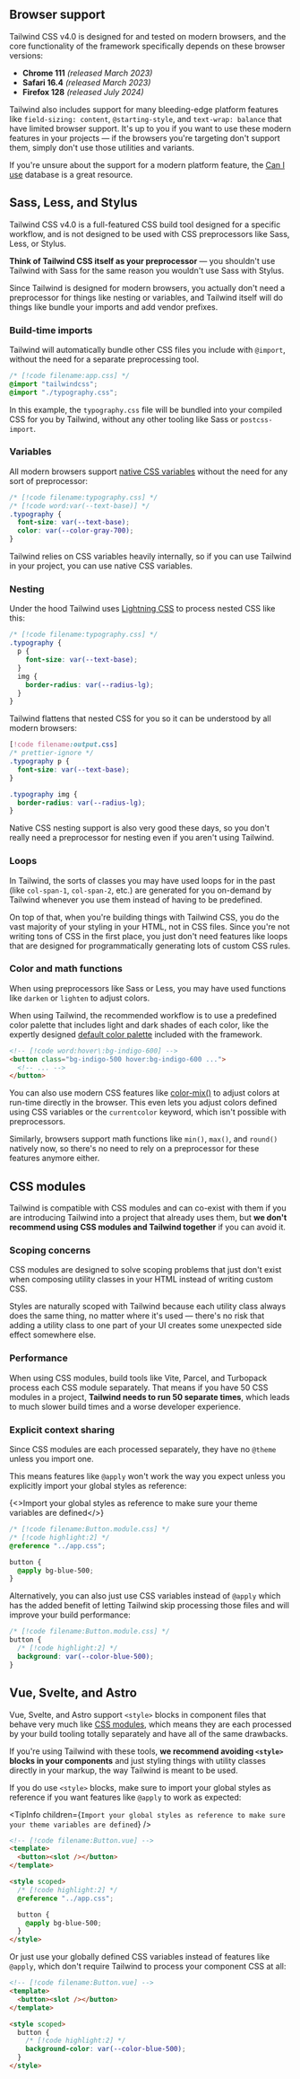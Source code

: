 


## Browser support

Tailwind CSS v4.0 is designed for and tested on modern browsers, and the core functionality of the framework specifically depends on these browser versions:

- **Chrome 111** _(released March 2023)_
- **Safari 16.4** _(released March 2023)_
- **Firefox 128** _(released July 2024)_

Tailwind also includes support for many bleeding-edge platform features like `field-sizing: content`, `@starting-style`, and `text-wrap: balance` that have limited browser support. It's up to you if you want to use these modern features in your projects — if the browsers you're targeting don't support them, simply don't use those utilities and variants.

If you're unsure about the support for a modern platform feature, the [Can I use](https://caniuse.com/mdn-css_at-rules_starting-style) database is a great resource.

## Sass, Less, and Stylus

Tailwind CSS v4.0 is a full-featured CSS build tool designed for a specific workflow, and is not designed to be used with CSS preprocessors like Sass, Less, or Stylus.

**Think of Tailwind CSS itself as your preprocessor** — you shouldn't use Tailwind with Sass for the same reason you wouldn't use Sass with Stylus.

Since Tailwind is designed for modern browsers, you actually don't need a preprocessor for things like nesting or variables, and Tailwind itself will do things like bundle your imports and add vendor prefixes.

### Build-time imports

Tailwind will automatically bundle other CSS files you include with `@import`, without the need for a separate preprocessing tool.

```css
/* [!code filename:app.css] */
@import "tailwindcss";
@import "./typography.css";
```

In this example, the `typography.css` file will be bundled into your compiled CSS for you by Tailwind, without any other tooling like Sass or `postcss-import`.

### Variables

All modern browsers support [native CSS variables](https://developer.mozilla.org/en-US/docs/Web/CSS/Using_CSS_custom_properties) without the need for any sort of preprocessor:

```css
/* [!code filename:typography.css] */
/* [!code word:var(--text-base)] */
.typography {
  font-size: var(--text-base);
  color: var(--color-gray-700);
}
```

Tailwind relies on CSS variables heavily internally, so if you can use Tailwind in your project, you can use native CSS variables.

### Nesting

Under the hood Tailwind uses [Lightning CSS](https://lightningcss.dev/) to process nested CSS like this:

```css
/* [!code filename:typography.css] */
.typography {
  p {
    font-size: var(--text-base);
  }
  img {
    border-radius: var(--radius-lg);
  }
}
```

Tailwind flattens that nested CSS for you so it can be understood by all modern browsers:

```css
[!code filename:output.css]
/* prettier-ignore */
.typography p {
  font-size: var(--text-base);
}

.typography img {
  border-radius: var(--radius-lg);
}
```

Native CSS nesting support is also very good these days, so you don't really need a preprocessor for nesting even if you aren't using Tailwind.

### Loops

In Tailwind, the sorts of classes you may have used loops for in the past (like `col-span-1`, `col-span-2`, etc.) are generated for you on-demand by Tailwind whenever you use them instead of having to be predefined.

On top of that, when you're building things with Tailwind CSS, you do the vast majority of your styling in your HTML, not in CSS files. Since you're not writing tons of CSS in the first place, you just don't need features like loops that are designed for programmatically generating lots of custom CSS rules.

### Color and math functions

When using preprocessors like Sass or Less, you may have used functions like `darken` or `lighten` to adjust colors.

When using Tailwind, the recommended workflow is to use a predefined color palette that includes light and dark shades of each color, like the expertly designed [default color palette](/docs/colors) included with the framework.

```html
<!-- [!code word:hover\:bg-indigo-600] -->
<button class="bg-indigo-500 hover:bg-indigo-600 ...">
  <!-- ... -->
</button>
```

You can also use modern CSS features like [color-mix()](https://developer.mozilla.org/en-US/docs/Web/CSS/color_value/color-mix) to adjust colors at run-time directly in the browser. This even lets you adjust colors defined using CSS variables or the `currentcolor` keyword, which isn't possible with preprocessors.

Similarly, browsers support math functions like `min()`, `max()`, and `round()` natively now, so there's no need to rely on a preprocessor for these features anymore either.

## CSS modules

Tailwind is compatible with CSS modules and can co-exist with them if you are introducing Tailwind into a project that already uses them, but **we don't recommend using CSS modules and Tailwind together** if you can avoid it.

### Scoping concerns

CSS modules are designed to solve scoping problems that just don't exist when composing utility classes in your HTML instead of writing custom CSS.

Styles are naturally scoped with Tailwind because each utility class always does the same thing, no matter where it's used — there's no risk that adding a utility class to one part of your UI creates some unexpected side effect somewhere else.

### Performance

When using CSS modules, build tools like Vite, Parcel, and Turbopack process each CSS module separately. That means if you have 50 CSS modules in a project, **Tailwind needs to run 50 separate times**, which leads to much slower build times and a worse developer experience.

### Explicit context sharing

Since CSS modules are each processed separately, they have no `@theme` unless you import one.

This means features like `@apply` won't work the way you expect unless you explicitly import your global styles as reference:

<TipInfo>{<>Import your global styles as reference to make sure your theme variables are defined</>}</TipInfo>

```css
/* [!code filename:Button.module.css] */
/* [!code highlight:2] */
@reference "../app.css";

button {
  @apply bg-blue-500;
}
```

Alternatively, you can also just use CSS variables instead of `@apply` which has the added benefit of letting Tailwind skip processing those files and will improve your build performance:

```css
/* [!code filename:Button.module.css] */
button {
  /* [!code highlight:2] */
  background: var(--color-blue-500);
}
```

## Vue, Svelte, and Astro

Vue, Svelte, and Astro support `<style>` blocks in component files that behave very much like [CSS modules](#css-modules), which means they are each processed by your build tooling totally separately and have all of the same drawbacks.

If you're using Tailwind with these tools, **we recommend avoiding `<style>` blocks in your components** and just styling things with utility classes directly in your markup, the way Tailwind is meant to be used.

If you do use `<style>` blocks, make sure to import your global styles as reference if you want features like `@apply` to work as expected:

<TipInfo
  children={`Import your global styles as reference to make sure your theme variables are
    defined`}
/>

```html
<!-- [!code filename:Button.vue] -->
<template>
  <button><slot /></button>
</template>

<style scoped>
  /* [!code highlight:2] */
  @reference "../app.css";

  button {
    @apply bg-blue-500;
  }
</style>
```

Or just use your globally defined CSS variables instead of features like `@apply`, which don't require Tailwind to process your component CSS at all:

```html
<!-- [!code filename:Button.vue] -->
<template>
  <button><slot /></button>
</template>

<style scoped>
  button {
    /* [!code highlight:2] */
    background-color: var(--color-blue-500);
  }
</style>
```



